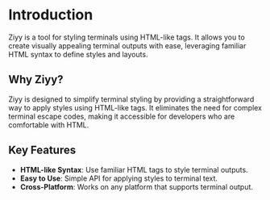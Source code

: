 # Introduction
Ziyy is a tool for styling terminals using HTML-like tags. It allows you to create visually appealing terminal outputs with ease, leveraging familiar HTML syntax to define styles and layouts.

## Why Ziyy?
Ziyy is designed to simplify terminal styling by providing a straightforward way to apply styles using HTML-like tags. It eliminates the need for complex terminal escape codes, making it accessible for developers who are comfortable with HTML.

## Key Features
- **HTML-like Syntax**: Use familiar HTML tags to style terminal outputs.
- **Easy to Use**: Simple API for applying styles to terminal text.
- **Cross-Platform**: Works on any platform that supports terminal output.